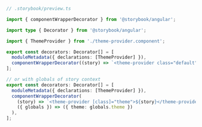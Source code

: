 ```ts
// .storybook/preview.ts

import { componentWrapperDecorator } from '@storybook/angular';

import type { Decorator } from '@storybook/angular';

import { ThemeProvider } from './theme-provider.component';

export const decorators: Decorator[] = [
  moduleMetadata({ declarations: [ThemeProvider] }),
  componentWrapperDecorator((story) => `<theme-provider class="default">${story}</theme-provider>`),
];

// or with globals of story context
export const decorators: Decorator[] = [
  moduleMetadata({ declarations: [ThemeProvider] }),
  componentWrapperDecorator(
    (story) => `<theme-provider [class]="theme">${story}</theme-provider>`,
    ({ globals }) => ({ theme: globals.theme })
  ),
];
```